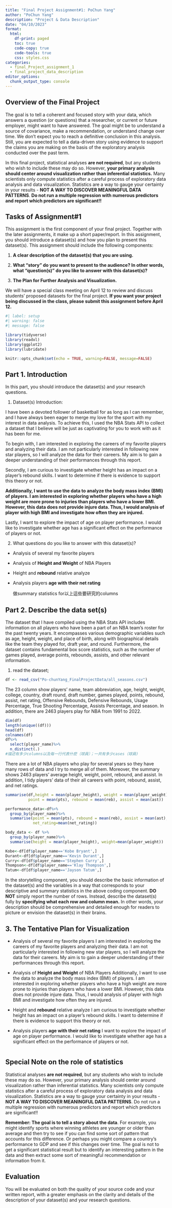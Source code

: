 ```yaml
---
title: "Final Project Assignment#1: PoChun Yang"
author: "PoChun Yang"
description: "Project & Data Description"
date: "04/10/2023"
format:
  html:
    df-print: paged
    toc: true
    code-copy: true
    code-tools: true
    css: styles.css
categories:
  - final_Project_assignment_1
  - final_project_data_description
editor_options: 
  chunk_output_type: console
---
```


## Overview of the Final Project {#overview-of-the-final-project}

The goal is to tell a coherent and focused story with your data, which answers a question (or questions) that a researcher, or current or future employer, might want to have answered. The goal might be to understand a source of covariance, make a recommendation, or understand change over time. We don't expect you to reach a definitive conclusion in this analysis. Still, you are expected to tell a data-driven story using evidence to support the claims you are making on the basis of the exploratory analysis conducted over the past term.

In this final project, statistical analyses **are not required**, but any students who wish to include these may do so. However, **your primary analysis should center around visualization rather than inferential statistics.** Many scientists only compute statistics after a careful process of exploratory data analysis and data visualization. Statistics are a way to gauge your certainty in your results - **NOT A WAY TO DISCOVER MEANINGFUL DATA PATTERNS**. **Do not run a multiple regression with numerous predictors and report which predictors are significant!!**

## Tasks of Assignment#1 {#Tasks-of-assignment1}

This assignment is the first component of your final project. Together with the later assignments, it make up a short paper/report. In this assignment, you should introduce a dataset(s) and how you plan to present this dataset(s). This assignment should include the following components:

1.  **A clear description of the dataset(s) that you are using.**

2.  **What "story" do you want to present to the audience? In other words, what "question(s)" do you like to answer with this dataset(s)?**

3.  **The Plan for Further Analysis and Visualization.**

We will have a special class meeting on April 12 to review and discuss students' proposed datasets for the final project. **If you want your project being discussed in the class, please submit this assignment before April 12.**

```r
#| label: setup
#| warning: false
#| message: false

library(tidyverse)
library(readxl)
library(ggplot2)
library(lubridate)

knitr::opts_chunk$set(echo = TRUE, warning=FALSE, message=FALSE)
```

## Part 1. Introduction {#describe-the-data-sets}

In this part, you should introduce the dataset(s) and your research questions.

1.  Dataset(s) Introduction:

I have been a devoted follower of basketball for as long as I can remember, and I have always been eager to merge my love for the sport with my interest in data analysis. To achieve this, I used the NBA Stats API to collect a dataset that I believe will be just as captivating for you to work with as it has been for me.

To begin with, I am interested in exploring the careers of my favorite players and analyzing their data. I am not particularly interested in following new star players, so I will analyze the data for their careers. My aim is to gain a deeper understanding of their performances through this report.

Secondly, I am curious to investigate whether height has an impact on a player's rebound skills. I want to determine if there is evidence to support this theory or not.

**Additionally, I want to use the data to analyze the body mass index (BMI) of players. I am interested in exploring whether players who have a high weight are more prone to injuries than players who have a lower BMI. However, this data does not provide injure data. Thus, I would analysis of player with high BMI and investigate how often they are injured. **

Lastly, I want to explore the impact of age on player performance. I would like to investigate whether age has a significant effect on the performance of players or not.

2.  What questions do you like to answer with this dataset(s)?

-   Analysis of several my favorite players

-   Analysis of **Height and Weight** of NBA Players

-   Height and **rebound** relative analyze

-   Analysis players **age with their net rating**

    做summary statistics for以上這些要研究的columns

## Part 2. Describe the data set(s) {#describe-the-data-sets-1}

The dataset that I have compiled using the NBA Stats API includes information on all players who have been a part of an NBA team's roster for the past twenty years. It encompasses various demographic variables such as age, height, weight, and place of birth, along with biographical details like the team they played for, draft year, and round. Furthermore, the dataset contains fundamental box score statistics, such as the number of games played, average points, rebounds, assists, and other relevant information.

1.  read the dataset;

```r
df <- read_csv("Po-chunYang_FinalProjectData/all_seasons.csv")

```

The 23 column show players' name, team abbreviation, age, height, weight, college, country, draft round, draft number, games played, points, rebound, assist, net rating, Offensive Rebounds, Defensive Rebounds, Usage Percentage, True Shooting Percentage, Assists Percentage, and season. In addition, there are 2463 players play for NBA from 1991 to 2022.

```r
dim(df)
length(unique((df)))
head(df)
colnames(df)
df%>%
  select(player_name)%>%
  n_distinct(.)
#描述有多少columns以及每一行代表什麽（球員）；一共有多少cases（球員)
```

There are a lot of NBA players who play for several years so they have many rows of data and I try to merge all of them. Moreover, the summary shows 2463 players' average height, weight, point, rebound, and assist. In addition, I tidy players' data of their all careers with point, rebound, assist, and net ratings. 

```r
summarise(df,height = mean(player_height), weight = mean(player_weight),
          point = mean(pts), rebound = mean(reb), assist = mean(ast))

performance_data<-df%>%
  group_by(player_name)%>%
  summarise(point = mean(pts), rebound = mean(reb), assist = mean(ast),
            net_rating=mean(net_rating))

body_data <- df %>%
  group_by(player_name)%>%
  summarise(height = mean(player_height), weight=mean(player_weight))

Kobe<-df[df$player_name=='Kobe Bryant',]
Durant<-df[df$player_name=='Kevin Durant',]
Curry<-df[df$player_name=='Stephen Curry',]
Thompson<-df[df$player_name=='Klay Thompson',]
Tatum<-df[df$player_name=='Jayson Tatum',]
```

In the storytelling component, you should describe the basic information of the dataset(s) and the variables in a way that corresponds to your descriptive and summary statistics in the above coding component. **DO NOT** simply report the number of rows. Instead, describe the dataset(s) fully by **specifying what each row and column mean.** In other words, your description should be comprehensive and detailed enough for readers to picture or envision the dataset(s) in their brains.


## 3. The Tentative Plan for Visualization {#the-tentative-plan-for-visualization}
-   Analysis of several my favorite players
 I am interested in exploring the careers of my favorite players and analyzing their data. I am not particularly interested in following new star players, so I will analyze the data for their careers. My aim is to gain a deeper understanding of their performances through this report.

-   Analysis of **Height and Weight** of NBA Players
Additionally, I want to use the data to analyze the body mass index (BMI) of players. I am interested in exploring whether players who have a high weight are more prone to injuries than players who have a lower BMI. However, this data does not provide injure data. Thus, I would analysis of player with high BMI and investigate how often they are injured.

-   Height and **rebound** relative analyze
I am curious to investigate whether height has an impact on a player's rebound skills. I want to determine if there is evidence to support this theory or not.

-   Analysis players **age with their net rating**
I want to explore the impact of age on player performance. I would like to investigate whether age has a significant effect on the performance of players or not.
  

```r

```

## Special Note on the role of statistics {#special-note-on-the-role-of-statistics}

Statistical analyses **are not required**, but any students who wish to include these may do so. However, your primary analysis should center around visualization rather than inferential statistics. Many scientists only compute statistics after a careful process of exploratory data analysis and data visualization. Statistics are a way to gauge your certainty in your results - **NOT A WAY TO DISCOVER MEANINGFUL DATA PATTERNS**. Do not run a multiple regression with numerous predictors and report which predictors are significant!!

**Remember: The goal is to tell a story about the data**. For example, you might identify sports where winning athletes are younger or older than average and then try to see if you can find some sort of pattern that accounts for this difference. Or perhaps you might compare a country's performance to GDP and see if this changes over time. The goal is not to get a significant statistical result but to identify an interesting pattern in the data and then extract some sort of meaningful recommendation or information from it.

## Evaluation {#evaluation}

You will be evaluated on both the quality of your source code and your written report, with a greater emphasis on the clarity and details of the description of your dataset(s) and your research questions.
